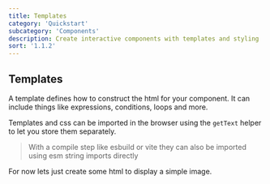```yaml
---
title: Templates
category: 'Quickstart'
subcategory: 'Components'
description: Create interactive components with templates and styling
sort: '1.1.2'
---
```


## Templates

A template defines how to construct the html for your component. It can include things like expressions, conditions, loops and more.

Templates and css can be imported in the browser using the `getText` helper to let you store them separately.

> With a compile step like esbuild or vite they can also be imported using esm string imports directly

For now lets just create some html to display a simple image.
